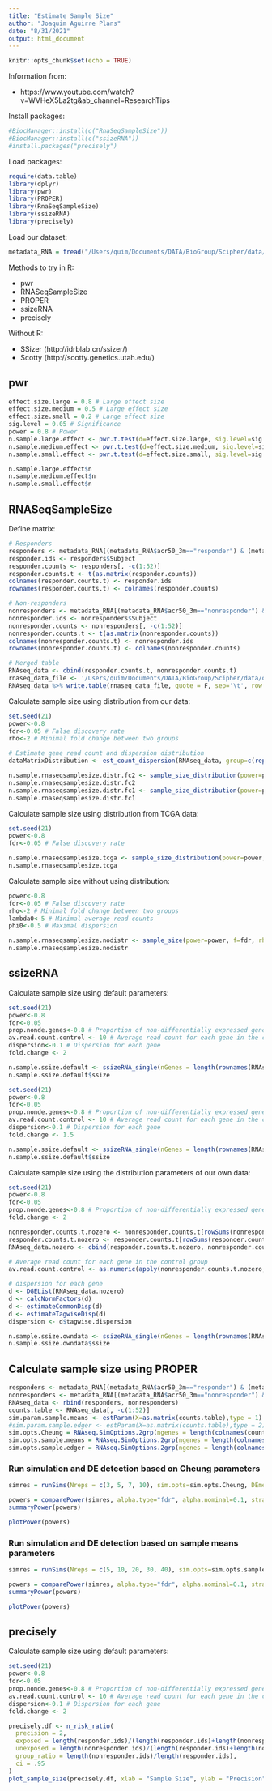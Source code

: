 ```yaml
---
title: "Estimate Sample Size"
author: "Joaquim Aguirre Plans"
date: "8/31/2021"
output: html_document
---
```


```r
knitr::opts_chunk$set(echo = TRUE)
```

Information from: 

* https://www.youtube.com/watch?v=WVHeX5La2tg&ab_channel=ResearchTips

Install packages:

```r
#BiocManager::install(c("RnaSeqSampleSize"))
#BiocManager::install(c("ssizeRNA"))
#install.packages("precisely")
```

Load packages:

```r
require(data.table)
library(dplyr)
library(pwr)
library(PROPER)
library(RnaSeqSampleSize)
library(ssizeRNA)
library(precisely)
```

Load our dataset:

```r
metadata_RNA = fread("/Users/quim/Documents/DATA/BioGroup/Scipher/data/out/Meta_RNA_Cleaned.csv")
```

Methods to try in R:

* pwr
* RNASeqSampleSize
* PROPER
* ssizeRNA
* precisely

Without R:

* SSizer (http://idrblab.cn/ssizer/)
* Scotty (http://scotty.genetics.utah.edu/)


## pwr

```r
effect.size.large = 0.8 # Large effect size
effect.size.medium = 0.5 # Large effect size
effect.size.small = 0.2 # Large effect size
sig.level = 0.05 # Significance
power = 0.8 # Power
n.sample.large.effect <- pwr.t.test(d=effect.size.large, sig.level=sig.level, power=power, type='two.sample', alternative="two.sided")
n.sample.medium.effect <- pwr.t.test(d=effect.size.medium, sig.level=sig.level, power=power, type='two.sample', alternative="two.sided")
n.sample.small.effect <- pwr.t.test(d=effect.size.small, sig.level=sig.level, power=power, type='two.sample', alternative="two.sided")

n.sample.large.effect$n
n.sample.medium.effect$n
n.sample.small.effect$n
```


## RNASeqSampleSize

Define matrix:

```r
# Responders
responders <- metadata_RNA[(metadata_RNA$acr50_3m=="responder") & (metadata_RNA$acr50_6m=="responder"),]
responder.ids <- responders$Subject
responder.counts <- responders[, -c(1:52)]
responder.counts.t <- t(as.matrix(responder.counts))
colnames(responder.counts.t) <- responder.ids
rownames(responder.counts.t) <- colnames(responder.counts)

# Non-responders
nonresponders <- metadata_RNA[(metadata_RNA$acr50_3m=="nonresponder") & (metadata_RNA$acr50_6m=="nonresponder"),]
nonresponder.ids <- nonresponders$Subject
nonresponder.counts <- nonresponders[, -c(1:52)]
nonresponder.counts.t <- t(as.matrix(nonresponder.counts))
colnames(nonresponder.counts.t) <- nonresponder.ids
rownames(nonresponder.counts.t) <- colnames(nonresponder.counts)

# Merged table
RNAseq_data <- cbind(responder.counts.t, nonresponder.counts.t)
rnaseq_data_file <- '/Users/quim/Documents/DATA/BioGroup/Scipher/data/out/Meta_RNA_Cleaned_Formatted4Scotty.csv'
RNAseq_data %>% write.table(rnaseq_data_file, quote = F, sep='\t', row.names = T, col.names = T)

```

Calculate sample size using distribution from our data:

```r
set.seed(21)
power<-0.8
fdr<-0.05 # False discovery rate
rho<-2 # Minimal fold change between two groups

# Estimate gene read count and dispersion distribution
dataMatrixDistribution <- est_count_dispersion(RNAseq_data, group=c(rep(0, length(colnames(responder.counts.t))), rep(1,length(colnames(nonresponder.counts.t)))))

n.sample.rnaseqsamplesize.distr.fc2 <- sample_size_distribution(power=power, f=fdr, distributionObject=dataMatrixDistribution, repNumber=100, showMessage=TRUE, rho=2)
n.sample.rnaseqsamplesize.distr.fc2
n.sample.rnaseqsamplesize.distr.fc1 <- sample_size_distribution(power=power, f=fdr, distributionObject=dataMatrixDistribution, repNumber=100, showMessage=TRUE, rho=1.5)
n.sample.rnaseqsamplesize.distr.fc1
```

Calculate sample size using distribution from TCGA data:

```r
set.seed(21)
power<-0.8
fdr<-0.05 # False discovery rate

n.sample.rnaseqsamplesize.tcga <- sample_size_distribution(power=power,f=fdr,distributionObject="TCGA_READ", repNumber=100,showMessage=TRUE)
n.sample.rnaseqsamplesize.tcga
```

Calculate sample size without using distribution:

```r
power<-0.8
fdr<-0.05 # False discovery rate
rho<-2 # Minimal fold change between two groups
lambda0<-5 # Minimal average read counts
phi0<-0.5 # Maximal dispersion

n.sample.rnaseqsamplesize.nodistr <- sample_size(power=power, f=fdr, rho=rho, lambda0=lambda0, phi0=phi0)
n.sample.rnaseqsamplesize.nodistr
```


## ssizeRNA

Calculate sample size using default parameters:

```r
set.seed(21)
power<-0.8
fdr<-0.05
prop.nonde.genes<-0.8 # Proportion of non-differentially expressed genes
av.read.count.control <- 10 # Average read count for each gene in the control group
dispersion<-0.1 # Dispersion for each gene
fold.change <- 2

n.sample.ssize.default <- ssizeRNA_single(nGenes = length(rownames(RNAseq_data)), pi0 = prop.nonde.genes, m = 200, mu = av.read.count.control, disp = dispersion, fc = fold.change, fdr = fdr, power = power, maxN = 50)
n.sample.ssize.default$ssize
```

```r
set.seed(21)
power<-0.8
fdr<-0.05
prop.nonde.genes<-0.8 # Proportion of non-differentially expressed genes
av.read.count.control <- 10 # Average read count for each gene in the control group
dispersion<-0.1 # Dispersion for each gene
fold.change <- 1.5

n.sample.ssize.default <- ssizeRNA_single(nGenes = length(rownames(RNAseq_data)), pi0 = prop.nonde.genes, m = 200, mu = av.read.count.control, disp = dispersion, fc = fold.change, fdr = fdr, power = power, maxN = 50)
n.sample.ssize.default$ssize
```

Calculate sample size using the distribution parameters of our own data:

```r
set.seed(21)
power<-0.8
fdr<-0.05
prop.nonde.genes<-0.8 # Proportion of non-differentially expressed genes
fold.change <- 2

nonresponder.counts.t.nozero <- nonresponder.counts.t[rowSums(nonresponder.counts.t) > 0,]
responder.counts.t.nozero <- responder.counts.t[rowSums(responder.counts.t) > 0,]
RNAseq_data.nozero <- cbind(responder.counts.t.nozero, nonresponder.counts.t.nozero)

# Average read count for each gene in the control group
av.read.count.control <- as.numeric(apply(nonresponder.counts.t.nozero, 1, mean))

# dispersion for each gene
d <- DGEList(RNAseq_data.nozero)
d <- calcNormFactors(d)
d <- estimateCommonDisp(d)
d <- estimateTagwiseDisp(d)
dispersion <- d$tagwise.dispersion

n.sample.ssize.owndata <- ssizeRNA_single(nGenes = length(rownames(RNAseq_data.nozero)), pi0 = prop.nonde.genes, mu = av.read.count.control, disp = dispersion, fc = fold.change, fdr = fdr, power = power, replace = FALSE)
n.sample.ssize.owndata$ssize
```


## Calculate sample size using PROPER

```r
responders <- metadata_RNA[(metadata_RNA$acr50_3m=="responder") & (metadata_RNA$acr50_6m=="responder"),]
nonresponders <- metadata_RNA[(metadata_RNA$acr50_3m=="nonresponder") & (metadata_RNA$acr50_6m=="nonresponder"),]
RNAseq_data <- rbind(responders, nonresponders)
counts.table <- RNAseq_data[, -c(1:52)]
sim.param.sample.means <- estParam(X=as.matrix(counts.table),type = 1)
#sim.param.sample.edger <- estParam(X=as.matrix(counts.table),type = 2)
sim.opts.Cheung = RNAseq.SimOptions.2grp(ngenes = length(colnames(counts.table)), p.DE=0.05, lOD="cheung", lBaselineExpr="cheung")
sim.opts.sample.means = RNAseq.SimOptions.2grp(ngenes = length(colnames(counts.table)), p.DE=0.05, lOD=sim.param.sample.means$lOD, lBaselineExpr=sim.param.sample.means$lmeans)
sim.opts.sample.edger = RNAseq.SimOptions.2grp(ngenes = length(colnames(counts.table)), p.DE=0.05, lOD=sim.param.sample.edger$lOD, lBaselineExpr=sim.param.sample.edger$lmean)
```

### Run simulation and DE detection based on Cheung parameters

```r
simres = runSims(Nreps = c(3, 5, 7, 10), sim.opts=sim.opts.Cheung, DEmethod="edgeR", nsims=20)
```

```r
powers = comparePower(simres, alpha.type="fdr", alpha.nominal=0.1, stratify.by="expr", delta=0.5)
summaryPower(powers)
```

```r
plotPower(powers)
```

### Run simulation and DE detection based on sample means parameters

```r
simres = runSims(Nreps = c(5, 10, 20, 30, 40), sim.opts=sim.opts.sample.means, DEmethod="edgeR", nsims=20)
```

```r
powers = comparePower(simres, alpha.type="fdr", alpha.nominal=0.1, stratify.by="expr", delta=0.5)
summaryPower(powers)
```

```r
plotPower(powers)
```



## precisely

Calculate sample size using default parameters:

```r
set.seed(21)
power<-0.8
fdr<-0.05
prop.nonde.genes<-0.8 # Proportion of non-differentially expressed genes
av.read.count.control <- 10 # Average read count for each gene in the control group
dispersion<-0.1 # Dispersion for each gene
fold.change <- 2

precisely.df <- n_risk_ratio(
  precision = 2,
  exposed = length(responder.ids)/(length(responder.ids)+length(nonresponder.ids)),
  unexposed = length(nonresponder.ids)/(length(responder.ids)+length(nonresponder.ids)),
  group_ratio = length(nonresponder.ids)/length(responder.ids),
  ci = .95
)
plot_sample_size(precisely.df, xlab = "Sample Size", ylab = "Precision", line_size = 1)
```
